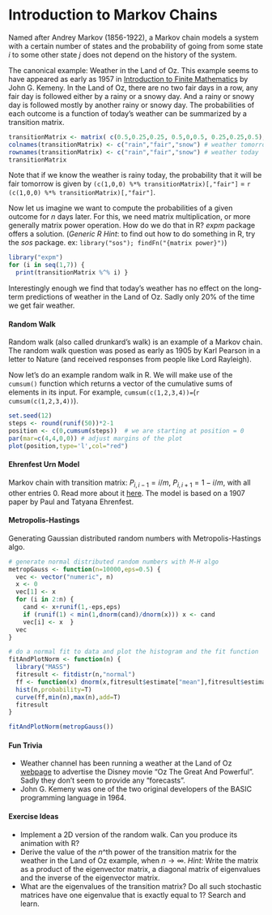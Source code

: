 Introduction to Markov Chains
========================================================

Named after Andrey Markov (1856-1922), a Markov chain models a system with a certain number of states and the probability of going from some state $i$ to some other state $j$ does not depend on the history of the system.

The canonical example: Weather in the Land of Oz. This example seems to have appeared as early as 1957 in [Introduction to Finite Mathematics](http://books.google.com.tr/books?ei=ObZ2UvnNOcqq4ASzk4HwAw&hl=tr&id=JrC0AAAAIAAJ&dq=land+of+oz+markov+chain&focus=searchwithinvolume&q=%22land+of+oz%22) by John G. Kemeny. In the Land of Oz, there are no two fair days in a row, any fair day is followed either by a rainy or a snowy day. And a rainy or snowy day is followed mostly by another rainy or snowy day. The probabilities of each outcome is a function of today's weather can be summarized by a transition matrix.

```r
transitionMatrix <- matrix( c(0.5,0.25,0.25, 0.5,0,0.5, 0.25,0.25,0.5), ncol=3, byrow=T )
colnames(transitionMatrix) <- c("rain","fair","snow") # weather tomorrow
rownames(transitionMatrix) <- c("rain","fair","snow") # weather today
transitionMatrix
```

Note that if we know the weather is rainy today, the probability that it will be fair tomorrow is given by `(c(1,0,0) %*% transitionMatrix)[,"fair"]` = `r (c(1,0,0) %*% transitionMatrix)[,"fair"]`.

Now let us imagine we want to compute the probabilities of a given outcome for $n$ days later. For this, we need matrix multiplication, or more generally matrix power operation. How do we do that in R? _expm_ package offers a solution. (_Generic R Hint_: to find out how to do something in R, try the _sos_ package. ex: `library("sos"); findFn("{matrix power}")`)

```r
library("expm")
for (i in seq(1,7)) {
  print(transitionMatrix %^% i) }
```

Interestingly enough we find that today's weather has no effect on the long-term predictions of weather in the Land of Oz. Sadly only 20% of the time we get fair weather.


#### Random Walk ####

Random walk (also called drunkard's walk) is an example of a Markov chain. The random walk question was posed as early as 1905 by Karl Pearson in a letter to Nature (and received responses from people like Lord Rayleigh).

Now let's do an example random walk in R. We will make use of the `cumsum()` function which returns a vector of the cumulative sums of elements in its input. For example, `cumsum(c(1,2,3,4))=`(`r cumsum(c(1,2,3,4))`).

```r
set.seed(12)
steps <- round(runif(50))*2-1
position <- c(0,cumsum(steps))  # we are starting at position = 0
par(mar=c(4,4,0,0)) # adjust margins of the plot
plot(position,type='l',col="red")
```


#### Ehrenfest Urn Model ####

Markov chain with transition matrix: $P_{i,i-1} = i/m$, $P_{i,i+1} = 1-i/m$, with all other entries 0. Read more about it [here](http://www.math.uah.edu/stat/markov/Ehrenfest.html). The model is based on a 1907 paper by Paul and Tatyana Ehrenfest.


#### Metropolis-Hastings ####

Generating Gaussian distributed random numbers with Metropolis-Hastings algo.

```r
# generate normal distributed random numbers with M-H algo
metropGauss <- function(n=10000,eps=0.5) {
  vec <- vector("numeric", n)
  x <- 0
  vec[1] <- x
  for (i in 2:n) {
    cand <- x+runif(1,-eps,eps)
    if (runif(1) < min(1,dnorm(cand)/dnorm(x))) x <- cand
    vec[i] <- x  }
  vec
}

# do a normal fit to data and plot the histogram and the fit function
fitAndPlotNorm <- function(n) {
  library("MASS")
  fitresult <- fitdistr(n,"normal")
  ff <- function(x) dnorm(x,fitresult$estimate["mean"],fitresult$estimate["sd"])
  hist(n,probability=T)
  curve(ff,min(n),max(n),add=T)
  fitresult
}

fitAndPlotNorm(metropGauss())
```

#### Fun Trivia ####
- Weather channel has been running a weather at the Land of Oz [webpage](http://www.weather.com/weather/right-now/landofoz) to advertise the Disney movie "Oz The Great And Powerful". Sadly they don't seem to provide any "forecasts".
- John G. Kemeny was one of the two original developers of the BASIC programming language in 1964.


#### Exercise Ideas ####
- Implement a 2D version of the random walk. Can you produce its animation with R?
- Derive the value of the $n$^th power of the transition matrix for the weather in the Land of Oz example, when $n\rightarrow\infty$. _Hint:_ Write the matrix as a product of the eigenvector matrix, a diagonal matrix of eigenvalues and the inverse of the eigenvector matrix.
- What are the eigenvalues of the transition matrix? Do all such stochastic matrices have one eigenvalue that is exactly equal to 1? Search and learn.